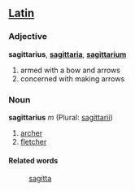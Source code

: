 ==[[Latin]]==
===Adjective===
'''sagittarius''', '''[[sagittaria]]''', '''[[sagittarium]]'''

# armed with a bow and arrows
# concerned with making arrows
===Noun===
'''sagittarius''' ''m'' (Plural: [[sagittarii]])

# [[archer]]
# [[fletcher]]
====Related words====
: [[sagitta]]